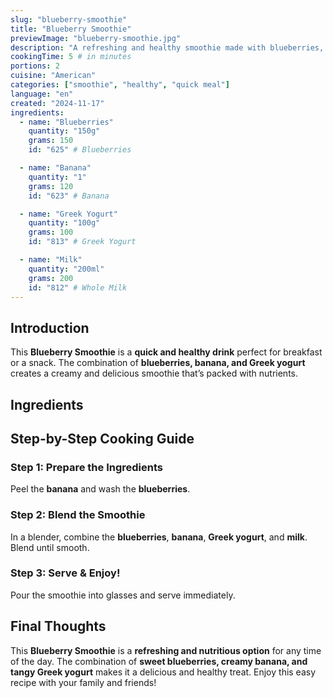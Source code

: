 ```yaml
---
slug: "blueberry-smoothie"
title: "Blueberry Smoothie"
previewImage: "blueberry-smoothie.jpg"
description: "A refreshing and healthy smoothie made with blueberries, banana, and Greek yogurt."
cookingTime: 5 # in minutes
portions: 2
cuisine: "American"
categories: ["smoothie", "healthy", "quick meal"]
language: "en"
created: "2024-11-17"
ingredients:
  - name: "Blueberries"
    quantity: "150g"
    grams: 150
    id: "625" # Blueberries

  - name: "Banana"
    quantity: "1"
    grams: 120
    id: "623" # Banana

  - name: "Greek Yogurt"
    quantity: "100g"
    grams: 100
    id: "813" # Greek Yogurt

  - name: "Milk"
    quantity: "200ml"
    grams: 200
    id: "812" # Whole Milk
---
```



## Introduction

This **Blueberry Smoothie** is a **quick and healthy drink** perfect for breakfast or a snack. The combination of **blueberries, banana, and Greek yogurt** creates a creamy and delicious smoothie that’s packed with nutrients.

## Ingredients

<IngredientsList
  ingredients={frontmatter.ingredients}
  portions={frontmatter.portions}
/>

## Step-by-Step Cooking Guide

### Step 1: Prepare the Ingredients

Peel the **banana** and wash the **blueberries**.

<CookingStep action="cutting_fruits_banana" />

### Step 2: Blend the Smoothie

In a blender, combine the **blueberries**, **banana**, **Greek yogurt**, and **milk**. Blend until smooth.

<CookingStep action="mixing_bowl_fruits_smoothie" />

### Step 3: Serve & Enjoy!

Pour the smoothie into glasses and serve immediately.

## Final Thoughts

This **Blueberry Smoothie** is a **refreshing and nutritious option** for any time of the day. The combination of **sweet blueberries, creamy banana, and tangy Greek yogurt** makes it a delicious and healthy treat. Enjoy this easy recipe with your family and friends!

<NutritionFacts ingredients={frontmatter.ingredients} />
